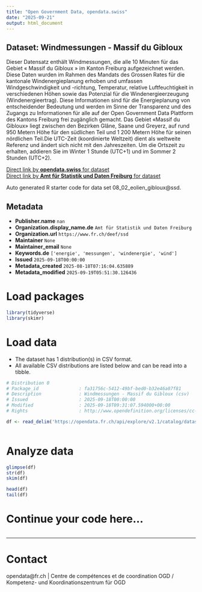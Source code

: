 ```yaml
---
title: "Open Government Data, opendata.swiss"
date: "2025-09-21"
output: html_document
---
```


## Dataset: Windmessungen - Massif du Gibloux

Dieser Datensatz enthält Windmessungen, die alle 10 Minuten für das Gebiet « Massif du Gibloux » im Kanton Freiburg aufgezeichnet werden. Diese Daten wurden im Rahmen des Mandats des Grossen Rates für die kantonale Windenergieplanung erhoben und umfassen Windgeschwindigkeit und -richtung, Temperatur, relative Luftfeuchtigkeit in verschiedenen Höhen sowie das Potenzial für die Windenergieerzeugung (Windenergieertrag). Diese Informationen sind für die Energieplanung von entscheidender Bedeutung und werden im Sinne der Transparenz und des Zugangs zu Informationen für alle auf der Open Government Data Plattform des Kantons Freiburg frei zugänglich gemacht. Das Gebiet «Massif du Gibloux» liegt zwischen den Bezirken Glâne, Saane und Greyerz, auf rund 950 Metern Höhe für den südlichen Teil und 1 200 Metern Höhe für seinen nördlichen Teil.Die UTC-Zeit (koordinierte Weltzeit) dient als weltweite Referenz und ändert sich nicht mit den Jahreszeiten. Um die Ortszeit zu erhalten, addieren Sie im Winter 1 Stunde (UTC+1) und im Sommer 2 Stunden (UTC+2).

[Direct link by **opendata.swiss** for dataset](https://opendata.swiss/de/dataset/windmessungen-massif-du-gibloux)<br>
[Direct link by **Amt für Statistik und Daten Freiburg** for dataset](https://opendata.fr.ch/explore/dataset/08_02_eolien_gibloux/)

Auto generated R starter code for data set 08_02_eolien_gibloux@ssd.

## Metadata

- **Publisher.name** `nan`
- **Organization.display_name.de** `Amt für Statistik und Daten Freiburg`
- **Organization.url** `https://www.fr.ch/deef/ssd`
- **Maintainer** `None`
- **Maintainer_email** `None`
- **Keywords.de** `['energie', 'messungen', 'windenergie', 'wind']`
- **Issued** `2025-09-18T00:00:00`
- **Metadata_created** `2025-08-18T07:16:04.635889`
- **Metadata_modified** `2025-09-19T05:51:30.126436`


# Load packages

```r

library(tidyverse)
library(skimr)

```

# Load data

-   The dataset has 1 distribution(s) in CSV format.
-   All available CSV distributions are listed below and can be read into a tibble.

```r

# Distribution 0
# Package_id               : fa31756c-5412-49bf-bed0-b32e46a07f81
# Description              : Windmessungen - Massif du Gibloux (csv)
# Issued                   : 2025-09-18T00:00:00
# Modified                 : 2025-09-18T09:31:07.594000+00:00
# Rights                   : http://www.opendefinition.org/licenses/cc-by-sa

df <- read_delim('https://opendata.fr.ch/api/explore/v2.1/catalog/datasets/08_02_eolien_gibloux/exports/csv?use_labels=true')



```

# Analyze data

```r

glimpse(df)
str(df)
skim(df)

head(df)
tail(df)

```

# Continue your code here...

```r

```

------------------------------------------------------------------------

# Contact

opendata@fr.ch | Centre de compétences et de coordination OGD / Kompetenz- und Koordinationszentrum für OGD
